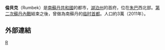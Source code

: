 {{unreferenced|time=2011-07-16T18:41:44+00:00}}
{{Infobox settlement
|official_name = 倫貝克
|image_skyline = Rumbek Airstrip.jpg
|nickname=
|image_flag =
|image_caption = 倫貝克機場
|image_seal =
|image_map =
|mapsize = 300px
|pushpin_map = Southern Sudan
|pushpin_map_caption = 倫貝克在南蘇丹的位置
|coordinates_region = SD
|subdivision_type = [[國家|國家]]
|subdivision_name = [[南蘇丹|南蘇丹]]
|subdivision_type1 =州
|subdivision_name1 =[[湖泊州|湖泊州]]
|subdivision_type2 = 
|subdivision_name2 =  
|leader_title =
|leader_name =
|area_magnitude =
|area_total_km2 = 
|area_land_km2 = 
|area_water_km2 = 
|population_as_of = 2011年
|population_urban = 
|population_note =
|population_density_km2 = 
|population_total = 32,100
|population_metro =
|timezone = [[東非時間|東非時間]]
|utc_offset = +3
|latd=06|latm=48|lats=36 |latNS=N
|longd=29 |longm=40 |longs=48 |longEW=E
|coordinates_display=inline,title
|elevation_m = 420
|latitude =
|longitude =
|website =
|footnotes =
}}
'''倫貝克'''（Rumbek）是[[南蘇丹共和國|南蘇丹共和國]]的都市，[[湖泊州|湖泊州]]的首府，位在[[朱巴|朱巴]]西北部。[[第二次蘇丹內戰|第二次蘇丹內戰]]結束之後，曾做為南蘇丹的[[临时首都|临时首都]]。人口約3萬（2011年）。

==外部連結==
{{Commons category|Rumbek}}

[[Category:南蘇丹城市|R]]